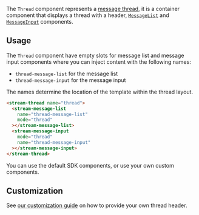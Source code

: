 The `Thread` component represents a [message thread](https://getstream.io/chat/docs/javascript/threads/?language=javascript), it is a container component that displays a thread with a header, [`MessageList`](./MessageListComponent.mdx) and [`MessageInput`](./MessageInputComponent.mdx) components.

## Usage

The `Thread` component have empty slots for message list and message input components where you can inject content with the following names:

- `thread-message-list` for the message list
- `thread-message-input` for the message input

The names determine the location of the template within the thread layout.

```html
<stream-thread name="thread">
  <stream-message-list
    name="thread-message-list"
    mode="thread"
  ></stream-message-list>
  <stream-message-input
    mode="thread"
    name="thread-message-input"
  ></stream-message-input>
</stream-thread>
```

You can use the default SDK components, or use your own custom components.

## Customization

See [our customization guide](../concepts/customization.mdx) on how to provide your own thread header.

[//]: # "Start of generated content"
[//]: # "End of generated content"
